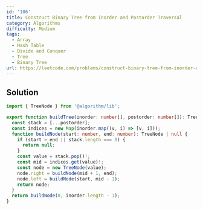 ```yaml
---
id: '106'
title: Construct Binary Tree from Inorder and Postorder Traversal
category: Algorithms
difficulty: Medium
tags:
  - Array
  - Hash Table
  - Divide and Conquer
  - Tree
  - Binary Tree
url: https://leetcode.com/problems/construct-binary-tree-from-inorder-and-postorder-traversal
---
```


## Solution

```typescript filename="solution.ts" copy
import { TreeNode } from '@algorithm/lib';

export function buildTree(inorder: number[], postorder: number[]): TreeNode | null {
  const stack = [...postorder];
  const indices = new Map(inorder.map((v, i) => [v, i]));
  function buildNode(start: number, end: number): TreeNode | null {
    if (start > end || stack.length === 0) {
      return null;
    }
    const value = stack.pop()!;
    const mid = indices.get(value)!;
    const node = new TreeNode(value);
    node.right = buildNode(mid + 1, end);
    node.left = buildNode(start, mid - 1);
    return node;
  }
  return buildNode(0, inorder.length - 1);
}
```

